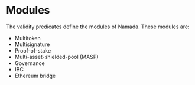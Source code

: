 # Modules

The validity predicates define the modules of Namada. These modules are:

- Multitoken
- Multisignature
- Proof-of-stake
- Multi-asset-shielded-pool (MASP)
- Governance
- IBC
- Ethereum bridge
